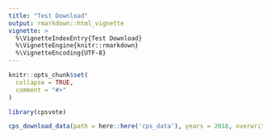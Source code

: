 ```yaml
---
title: "Test Download"
output: rmarkdown::html_vignette
vignette: >
  %\VignetteIndexEntry{Test Download}
  %\VignetteEngine{knitr::rmarkdown}
  %\VignetteEncoding{UTF-8}
---
```


```r
knitr::opts_chunk$set(
  collapse = TRUE,
  comment = "#>"
)
```

```r
library(cpsvote)
```

```r
cps_download_data(path = here::here('cps_data'), years = 2018, overwrite = TRUE)
```

